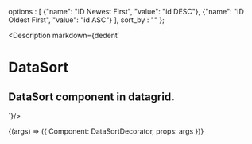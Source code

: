 
  options : [
    {"name": "ID Newest First", "value": "id DESC"},
    {"name": "ID Oldest First", "value": "id ASC"}
  ],
  sort_by : ""
};

<Meta
  title="Datagrid/DataSort"
  component={DataSort}
  args={args}
  argTypes={{}}
/>

<Description markdown={dedent`
# DataSort
## DataSort component in datagrid.
`}/>

<Canvas>
  <Story
  name="DataSort"
  args={args}
  >
  {(args) => ({
    Component: DataSortDecorator,
    props: args
  })}
  </Story>
</Canvas>

<ArgsTable story="DataSort" />
